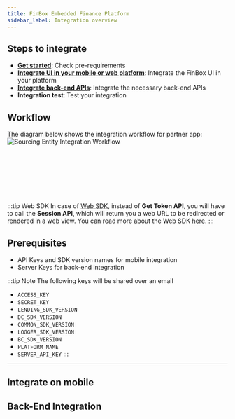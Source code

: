 ```yaml
---
title: FinBox Embedded Finance Platform
sidebar_label: Integration overview
--- 
```



## Steps to integrate

- [**Get started**](/embedded-finance/overview#prerequisites): Check pre-requirements
- [**Integrate UI in your mobile or web platform**](/embedded-finance/overview#Integrate-on-mobile): Integrate the FinBox UI in your platform
- [**Integrate back-end APIs**](/embedded-finance/overview#back-end-integration): Integrate the necessary back-end APIs 
- **Integration test**: Test your integration

## Workflow
The diagram below shows the integration workflow for partner app:
<img src="/src/public/integration-workflow.jpg" alt="Sourcing Entity Integration Workflow" />

<div>
<br></br>
<br></br>
<br></br>
</div>

:::tip Web SDK
In case of [Web SDK](/middleware/web-sdk.html), instead of **Get Token API**, you will have to call the **Session API**, which will return you a web URL to be redirected or rendered in a web view. You can read more about the Web SDK [here](/middleware/web-sdk.html).
:::


## Prerequisites


- API Keys and SDK version names for mobile integration
- Server Keys for back-end integration 

:::tip Note
The following keys will be shared over an email
- `ACCESS_KEY`
- `SECRET_KEY`
- `LENDING_SDK_VERSION`
- `DC_SDK_VERSION`
- `COMMON_SDK_VERSION`
- `LOGGER_SDK_VERSION`
- `BC_SDK_VERSION`
- `PLATFORM_NAME`
- `SERVER_API_KEY` 
:::

---



## Integrate on mobile

<div class="row">

 <div class="col">
     <RedisCard 
        title="Android SDK" 
        img="/src/public/Android.png"
        description="Integrate into your mobile app" 
        page="/embedded-finance/android-sdk"
        />
 </div>


 <div class="col">
    <RedisCard 
        title="React Native" 
        img="/src/public/React.png"
        description="Integrate into your iOS app" 
        page="/embedded-finance/react-native"
        />
 </div>


 <div class="col">
    <RedisCard 
        title="Javascript SDK" 
        img="/src/public/JS.png"
        description="Integrate it on your web or mobile app" 
        page="/embedded-finance/web-sdk"
        />
 </div>
</div>



## Back-End Integration

<div class="row">

 <div class="col">
    <RedisCard 
        title="Rest APIs" 
        img="/src/public/API.png"
        description="Implement the necessary server side APIs to go live" 
        page="/embedded-finance/rest-api"
        />
 </div>
 <div class="col"> <br></br> </div>
 <div class="col"> <br></br> </div>
 </div>